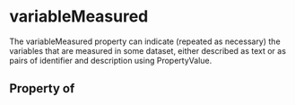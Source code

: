 # variableMeasured

The variableMeasured property can indicate (repeated as necessary) the  variables that are measured in some dataset, either described as text or as pairs of identifier and description using PropertyValue.

## Property of



